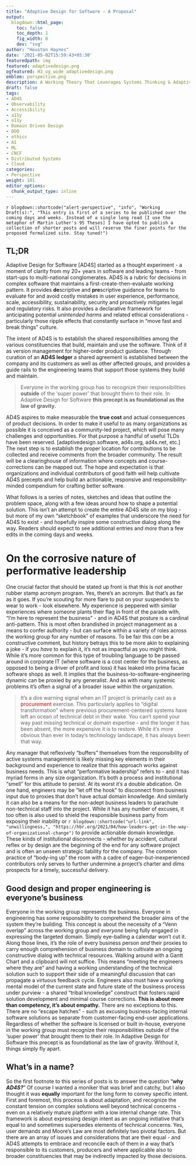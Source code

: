 ```yaml
---
title: "Adaptive Design for Software - A Proposal"
output:
  blogdown::html_page:
    toc: false
    toc_depth: 1
    fig_width: 8
    dev: "svg"
author: "Houston Haynes"
date: '2021-05-02T15:59:43+05:30'
featuredpath: img
featured: adaptivedesign.png
ogfeatured: H3_og_wide_adaptivedesign.png
emblem: perspective.png
description: A Working Theory That Leverages Systems Thinking & Adaptive Management
draft: false
tags:
- AD4S
- Observability
- Accessibility
- a11y
- o11y
- Domain Driven Design
- DDD
- ethics
- AI
- ML
- CNCF
- Distributed Systems
- Cloud
categories: 
- Perspective
weight: 101
editor_options: 
  chunk_output_type: inline
---
```

`r blogdown::shortcode("alert-perspective", "info", "Working Draft(s):", "This entry is first of a series to be published over the coming days and weeks. Instead of a single long read [I use the metaphor of Martin Luther's 95 Theses] I have opted to publish a collection of shorter posts and will reserve the finer points for the proposed formalized site. Stay tuned!")`

## TL;DR

Adaptive Design for Software [AD4S] started as a thought experiment - a moment of clarity from my 20+ years in software and leading teams - from start-ups to multi-national conglomerates. AD4S is a rubric for decisions in complex software that maintains a first-create-then-evaluate working pattern. It provides **de**scriptive and **pre**scriptive guidance for teams to evaluate for and avoid costly mistakes in user experience, performance, scale, accessibility, sustainability, security and proactively mitigates legal and regulatory risks. It also provides a declarative framework for anticipating potential *unintended harms* and related ethical considerations - particularly those ripple effects that constantly surface in "move fast and break things" culture.

The intent of AD4S is to establish the shared responsibilities among the various constituencies that build, maintain and use the software. Think of it as version management for higher-order product guidance. Through curation of an **AD4S ledger** a shared agreement is established between the company and its customers as well as other affected groups, and provides a guide rails to the engineering teams that support those systems they build and maintain. 

> Everyone in the working group has to recognize their responsibilities __outside__ of the 'super power' that brought them to their role. In Adaptive Design for Software __this precept is as foundational as the law of gravity.__

AD4S aspires to make measurable the **true cost** and actual consequences of product decisions. In order to make it useful to as many organizations as possible it is conceived as a community-led project, which will pose many challenges and opportunities. For that purpose a handful of useful TLDs have been reserved. [adaptivedesign.software, ad4s.org, ad4s.net, etc.] The next step is to establish the proper location for contributions to be collected and receive comments from the broader community. The result will be a clearinghouse of information where concepts and course-corrections can be mapped out. The hope and expectation is that organizations and individual contributors of good faith will help cultivate AD4S precepts and help build an actionable, responsive and responsibility-minded compendium for crafting better software.

What follows is a series of notes, sketches and ideas that outline the problem space, along with a few ideas around how to shape a potential solution. This isn't an attempt to create the entire AD4S site on my blog - but more of my own "sketchbook" of examples that underscore the need for AD4S to exist - and hopefully inspire some constructive dialog along the way. Readers should expect to see additional entries and *more* than a few edits in the coming days and weeks.

# On the corrosive nature of performative leadership

One crucial factor that should be stated up front is that this is *not* another rubber stamp acronym program. Yes, there's an acronym. But that's as far as it goes. If you're scouting for more flare to put on your suspenders to wear to work - look elsewhere. My experience is peppered with similar experiences where someone plants their flag in front of the parade with, "I'm here to represent the business" - and in AD4S that posture is a cardinal anti-pattern. This is most often brandished in project management as a means to confer authority - but can surface within a variety of roles across the working group for any number of reasons. To be fair this *can* be a constructive comment, but history betrays this to be more akin to explaining a joke - if you *have* to explain it, it's not as impactful as you might think. While it's more common for this type of troubling language to be passed around in corporate IT (where software is a cost center for the business, as opposed to being a driver of profit and loss) it has leaked into prima facae software shops as well. It implies that the business-to-software-engineering dynamic can be proxied by any generalist. And as with many systemic problems it's often a signal of a broader issue within the organization.

> It's a dire warning signal when an IT project is primarily cast as a <span style="color:red">procurement</span> exercise. This particularly applies to "digital transformation" where previous procurement-centered systems have left an ocean of technical debt in their wake. You can't spend your way past missing technical or domain expertise - and the longer it has been absent, the more expensive it is to restore. While it's more obvious than ever in today's technology landscape, it has always been that way.

Any manager that reflexively "buffers" themselves from the responsibility of active systems management is likely missing key elements in their background and experience to realize that this approach works against business needs. This is what "performative leadership" refers to - and it has myriad forms in any size organization. It's both a process and institutional "smell" for this attitude to persist. At its worst it's a double abdication. On one hand, engineers may be "let off the hook" to disconnect from business input due to proxies that don't have actual domain knowledge. And similarly it can also be a means for the non-adept business leaders to parachute non-technical staff into the project. While it has any number of excuses, it too often is also used to shield the responsible business party from exposing their inability or `r blogdown::shortcode("url-link", "unwillingness,", "https://hbr.org/2021/04/how-leaders-get-in-the-way-of-organizational-change")` to provide actionable domain knowledge. These kinds of institutional disconnects - whether by accident, cultural reflex or by design are the beginning of the end for any software project and is often an unseen strategic liability for the company. The common practice of "body-ing up" the room with a cadre of eager-but-inexperienced contributors only serves to further undermine a project's charter and dims prospects for a timely, successful delivery.

## Good design and proper engineering is everyone's business

Everyone in the working group represents the business. Everyone in engineering has some responsibility to comprehend the broader aims of the system they're building. This concept is about the necessity of a "Venn overlap" across the working group and *everyone* being fully engaged in expressing the targeted domain. Simply eye-balling a calendar won't cut it. Along those lines, it's the role of every business person *and* their proxies to carry enough comprehension of business domain to cultivate an ongoing constructive dialog with technical resources. Walking around with a Gantt Chart and a clipboard will not suffice. This means "meeting the engineers where they are" and having a working understanding of the technical solution such to support their side of a meaningful discussion that can propagate a virtuous feedback cycle. Engineers also must have a working mental model of the current state and future state of the business process under purview - a shared "tribal knowledge" construct that fosters rapid solution development and minimal course corrections. __This is about *more* than competency, it's about empathy.__ There are no exceptions to this. There are no "escape hatches" - such as excusing business-facing internal software solutions as separate from customer-facing end-user applications. Regardless of whether the software is licensed or built in-house, everyone in the working group must recognize their responsibilities outside of the 'super power' that brought them to their role. In Adaptive Design for Software this precept is as foundational as the law of gravity. Without it, things simply fly apart.

## What's in a name?

So the first footnote to this series of posts is to answer the question "__why *AD4S?*__"  Of course I wanted a moniker that was brief and catchy, but I also thought it was __equally__ important for the long form to convey specific intent. First and foremost, this process is about adaptation, and recognize the constant tension on complex solutions well beyond technical concerns - even on a relatively mature platform with a low internal change rate. This framework is about expressing design intent as an ongoing initiative that's equal to and sometimes supersedes elements of technical concerns. Yes, user demands and Moore's Law are most definitely two pivotal factors. But there are an array of issues and considerations that are their equal - and AD4S attempts to embrace and reconcile each of them in a way that's responsible to its customers, producers and where applicable also to broader constituencies that may be indirectly impacted by those decisions.
